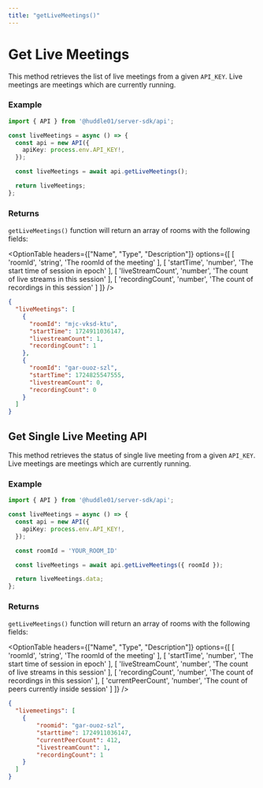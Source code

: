 ```yaml
---
title: "getLiveMeetings()"
---
```



# Get Live Meetings 

This method retrieves the list of live meetings from a given `API_KEY`. 
Live meetings are meetings which are currently running.

### Example 

```ts 
import { API } from '@huddle01/server-sdk/api';

const liveMeetings = async () => {
  const api = new API({
    apiKey: process.env.API_KEY!,
  });

  const liveMeetings = await api.getLiveMeetings();

  return liveMeetings;
};
```

### Returns 

`getLiveMeetings()` function will return an array of rooms with the following fields:

<OptionTable
  headers={["Name", "Type", "Description"]}
  options={[
    [
      'roomId',
      'string',
      'The roomId of the meeting'
    ],
    [
      'startTime',
      'number',
      'The start time of session in epoch'
    ],
    [
      'liveStreamCount',
      'number',
      'The count of live streams in this session'
    ],
    [
      'recordingCount',
      'number',
      'The count of recordings in this session'
    ]
  ]}
/>

```json
{
  "liveMeetings": [
    {
      "roomId": "mjc-vksd-ktu",
      "startTime": 1724911036147,
      "livestreamCount": 1,
      "recordingCount": 1
    },
    {
      "roomId": "gar-ouoz-szl",
      "startTime": 1724825547555,
      "livestreamCount": 0,
      "recordingCount": 0
    }
  ]
}
```


## Get Single Live Meeting API

This method retrieves the status of single live meeting from a given `API_KEY`. 
Live meetings are meetings which are currently running.

### Example 

```ts 
import { API } from '@huddle01/server-sdk/api';

const liveMeetings = async () => {
  const api = new API({
    apiKey: process.env.API_KEY!,
  });

  const roomId = 'YOUR_ROOM_ID'

  const liveMeetings = await api.getLiveMeetings({ roomId });

  return liveMeetings.data;
};
```

### Returns 

`getLiveMeetings()` function will return an array of rooms with the following fields:

<OptionTable
  headers={["Name", "Type", "Description"]}
  options={[
    [
      'roomId',
      'string',
      'The roomId of the meeting'
    ],
    [
      'startTime',
      'number',
      'The start time of session in epoch'
    ],
    [
      'liveStreamCount',
      'number',
      'The count of live streams in this session'
    ],
    [
      'recordingCount',
      'number',
      'The count of recordings in this session'
    ],
    [
      'currentPeerCount',
      'number',
      'The count of peers currently inside session'
    ]
  ]}
/>


```json
{
  "livemeetings": [
    {
        "roomid": "gar-ouoz-szl",
        "starttime": 1724911036147,
        "currentPeerCount": 412,
        "livestreamCount": 1,
        "recordingCount": 1
    }
  ]
}
```




